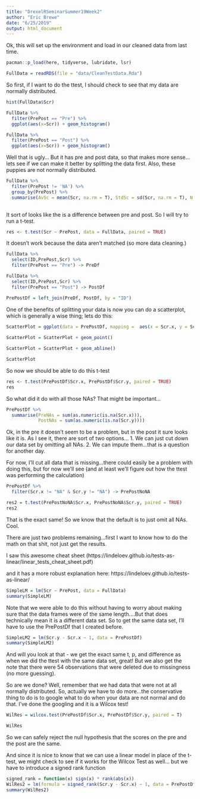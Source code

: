 ```yaml
---
title: "DrexelRSeminarSummer19Week2"
author: "Eric Brewe"
date: "6/25/2019"
output: html_document
---
```


Ok, this will set up the environment and load in our cleaned data from last time. 

```r
pacman::p_load(here, tidyverse, lubridate, lsr)

FullData = readRDS(file = "data/CleanTestData.Rda")

```

So first, if I want to do the ttest, I should check to see that my data are normally distributed. 

```r

hist(FullData$Scr)

FullData %>%
  filter(PrePost == "Pre") %>%
  ggplot(aes(x=Scr)) + geom_histogram()

FullData %>%
  filter(PrePost == "Post") %>%
  ggplot(aes(x=Scr)) + geom_histogram()

```
Well that is ugly... But it has pre and post data, so that makes more sense...lets see if we can make it better by splitting the data first. Also, these puppies are not normally distributed. 

```r
FullData %>%
  filter(PrePost != 'NA') %>%
  group_by(PrePost) %>%
  summarise(AvSc = mean(Scr, na.rm = T), StdSc = sd(Scr, na.rm = T), N = n())
 
```

It sort of looks like the is a difference between pre and post.
So I will try to run a t-test. 

```r

res <- t.test(Scr ~ PrePost, data = FullData, paired = TRUE)
```
It doesn't work because the data aren't matched (so more data cleaning.)

```r
FullData %>%
  select(ID,PrePost,Scr) %>%
  filter(PrePost == "Pre") -> PreDf

FullData %>%
  select(ID,PrePost,Scr) %>%
  filter(PrePost == "Post") -> PostDf

PrePostDf = left_join(PreDf, PostDf, by = "ID")


```

One of the benefits of splitting your data is now you can do a scatterplot, which is generally a wise thing; lets do this:

```r

ScatterPlot = ggplot(data = PrePostDf, mapping =  aes(x = Scr.x, y = Scr.y))
  
ScatterPlot = ScatterPlot + geom_point()

ScatterPlot = ScatterPlot + geom_abline()

ScatterPlot
```



So now we should be able to do this t-test

```r

res <- t.test(PrePostDf$Scr.x, PrePostDf$Scr.y, paired = TRUE)
res
```
So what did it do with all those NAs?  That might be important...

```r

PrePostDf %>%
  summarise(PreNAs = sum(as.numeric(is.na(Scr.x))),
            PostNAs = sum(as.numeric(is.na(Scr.y))))

```
Ok, in the pre it doesn't seem to be a problem, but in the post it sure looks like it is. As I see it, there are sort of two options...
1. We can just cut down our data set by omitting all NAs.
2. We can impute them...that is a question for another day.

For now, I'll cut all data that is missing...there could easily be a problem with doing this, but for now we'll see (and at least we'll figure out how the ttest was performing the calculation)

```r

PrePostDf %>%
  filter(Scr.x != "NA" & Scr.y != "NA") -> PrePostNoNA

res2 = t.test(PrePostNoNA$Scr.x, PrePostNoNA$Scr.y, paired = TRUE)
res2
```
That is the exact same! So we know that the default is to just omit all NAs. Cool.

There are just two problems remaining...first I want to know how to do the math on that shit, not just get the results. 

I saw this awesome cheat sheet (https://lindeloev.github.io/tests-as-linear/linear_tests_cheat_sheet.pdf)

and it has a more robust explanation here:
https://lindeloev.github.io/tests-as-linear/


```r


SimpleLM = lm(Scr ~ PrePost, data = FullData)
summary(SimpleLM)
```
Note that we were able to do this without having to worry about making sure that the data frames were of the same length....But that does technically mean it is a different data set. So to get the same data set, I'll have to use the PrePostDf that I created before.  

```r

SimpleLM2 = lm(Scr.y - Scr.x ~ 1, data = PrePostDf)
summary(SimpleLM2)
```
And will you look at that - we get the exact same t, p, and difference as when we did the ttest with the same data set, great!  But we also get the note that there were 54 observations that were deleted due to missingness (no more guessing).


So are we done?  Well, remember that we had data that were not at all normally distributed.  So, actually we have to do more...the conservative thing to do is to google what to do when your data are not normal and do that.  I've done the googling and it is a Wilcox test!

```r

WilRes = wilcox.test(PrePostDf$Scr.x, PrePostDf$Scr.y, paired = T)

WilRes


```
So we can safely reject the null hypothesis that the scores on the pre and the post are the same. 

And since it is nice to know that we can use a linear model in place of the t-test, we might check to see if it works for the Wilcox Test as well... but we have to introduce a signed rank function

```r

signed_rank = function(x) sign(x) * rank(abs(x))
WilRes2 = lm(formula = signed_rank(Scr.y - Scr.x) ~ 1, data = PrePostDf)
summary(WilRes2)
```

